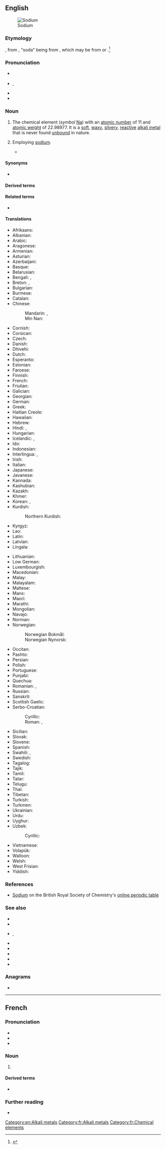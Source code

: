 ==English==
{{elements|en|Na|neon|Ne|magnesium|Mg}}
[[Image:Nametal.JPG.jpg|thumb|right|Sodium]]

===Etymology===
{{coin|en|Humphry Davy|nat=British|occ=chemist|in=1808}}, from {{suffix|en|soda|-ium}}, "soda" being from {{der|en|it|soda}}, which may be from {{der|en|ar|سُوَّاد|gloss=[[saltwort]]}} or {{der|en|ar|سُوَيْدَاء|gloss={{w|Suaeda}}}}.<ref>{{R:Lexico}}</ref>

===Pronunciation===
* {{a|RP}} {{IPA|en|/ˈsəʊ.dɪəm/}}
* {{a|US}} {{enPR|sōʹdē-əm}}, {{IPA|en|/ˈsoʊ.di.əm/}}
* {{audio|en|En-us-sodium.ogg|audio (US)}}
* {{rhymes|en|əʊdiəm|s=3}}

===Noun===
{{en-noun|-|s}}
{{wikipedia}}

# {{senseid|en|Q658}}The chemical element (''symbol'' [[Na]]) with an [[atomic number]] of 11 and [[atomic weight]] of 22.98977. It is a [[soft]], [[waxy]], [[silvery]], [[reactive]] [[alkali metal]] that is never found [[unbound]] in nature.
# {{q|attributive}} Employing [[sodium]].
#* {{quote-journal|en|year=1960|month=January|author=G. Freeman Allen|title="Condor"&mdash;British Railways' fastest freight train|journal=Trains Illustrated|page=48|text=From Keighley onwards we had obviously returned to civilisation, for the surrounding country was now studded with the '''sodium''' street lights of suburbia and a thickening industrial haze was blotting out the moon.}}

====Synonyms====
* {{l|en|natrium}} {{qualifier|rare}}

====Derived terms====
{{col4-u|en
|disodium
|hydrogen sodium arsenate
|monosodium
|octasodium
|Pentothal sodium
|sodian
|sodic
|sodio-
|sodium-23
|sodium acetate
|sodium acetate trihydrate
|sodium aluminium fluoride
|sodium aluminum fluoride
|sodium amalgam
|sodium Amytal
|sodium antimonate
|sodium arsenate
|sodium arsenide
|sodium aurate
|sodium benzoate
|sodium bicarbonate
|sodium bisulfite
|sodium bisulphite
|sodium borohydride
|sodium bromate
|sodium bromide
|sodium carbide
|sodium carbonate
|sodium carbonate peroxyhydrate
|sodium chlorate
|sodium chloride
|sodium chlorite
|sodium chromate
|sodium-cooled
|sodium dithiophosphate
|sodium monofluorophosphate
|sodium fluoride
|sodium hexafluoroantimonate
|sodium hexametaphosphate
|sodium hydride
|sodium hydrogen carbonate
|sodium hydrogen sulfite
|sodium hydrogen sulphite
|sodium hydroxide
|sodium iodide
|sodium lamp
|sodium manganate
|sodium metaphosphate
|sodium nitrate
|sodium orthophosphate
|sodium oxide
|sodium Pentothal
|sodium perborate
|sodium peroxide
|sodium perxenate
|sodium phosphate
|sodium phosphomolybdate
|sodium plumbate
|sodium polysulfide
|sodium polysulphide
|sodium pump
|sodium pyrophosphate
|sodium selenide
|sodium selenite
|sodium soap
|sodium stannate
|sodium sulfate
|sodium sulphate
|sodium sulfide
|sodium sulphide
|sodium terbium borate
|sodium tetraborate decahydrate
|sodium tetraborate pentahydrate
|sodium thiosulfate
|sodium thiosulphate
|sodium trimetaphosphate
|sodium tripolyphosphate
|sodium tungstate
|sodium vapor lamp
|sodium vapour lamp
|sodium zircofluoride
|stannide of sodium
|telluret of sodium
|trisodium
}}

====Related terms====
* {{l|en|soda}}<!--terms derived from "soda", such as "baking soda", belong on the page for "soda"-->

====Translations====
{{trans-top|id=Q658|reactive metal}}
* Afrikaans: {{t+|af|natrium}}
* Albanian: {{t+|sq|natrium}}
* Arabic: {{t|ar|صُودْيُوم|m|tr=ṣodyum}}
* Aragonese: {{t|an|sodio|m}}
* Armenian: {{t+|hy|նատրիում}}
* Asturian: {{t+|ast|sodiu|m}}
* Azerbaijani: {{t|az|natrium}}
* Basque: {{t|eu|sodioa}}
* Belarusian: {{t|be|на́трый|m}}
* Bengali: {{t|bn|সোডিয়াম}}, {{t-check|bn|লবণক}}
* Breton: {{t|br|natriom|m}}, {{t+|br|sodiom|m}}
* Bulgarian: {{t+|bg|на́трий|m}}
* Burmese: {{t|my|ဆိုဒီယမ်}}
* Catalan: {{t+|ca|sodi|m}}
* Chinese:
*: Mandarin: {{t+|cmn|鈉|sc=Hani}}, {{t+|cmn|钠|tr=nà|sc=Hani}}
*: Min Nan: {{t|nan|na}}
* Cornish: {{t|kw|sodyum}}
* Corsican: {{t|co|sodiu}}
* Czech: {{t+|cs|sodík|m}}
* Danish: {{t+|da|natrium|n}}
* Dhivehi: {{t|dv|ސޯޑިއަމް}}
* Dutch: {{t+|nl|natrium|n}}
* Esperanto: {{t+|eo|natrio}}
* Estonian: {{t+|et|naatrium}}
* Faroese: {{t|fo|natrium|n}}
* Finnish: {{t+|fi|natrium}}
* French: {{t+|fr|sodium|m}}
* Friulian: {{t|fur|sodi}}
* Galician: {{t+|gl|sodio|m}}
* Georgian: {{t|ka|ნატრიუმი}}
* German: {{t+|de|Natrium|n}}
* Greek: {{t+|el|νάτριο|n}}
* Haitian Creole: {{t|ht|sodyòm}}
* Hawaiian: {{t|haw|sodiuma}}
* Hebrew: {{t+|he|נַתְרָן|m|tr=natrán}}
* Hindi: {{t|hi|क्षारातु}}, {{t|hi|सोडियम}}
* Hungarian: {{t+|hu|nátrium}}
* Icelandic: {{t+|is|natrín|n}}, {{t|is|natríum|n}}
* Ido: {{t+|io|natro}}
* Indonesian: {{t+|id|natrium}}
* Interlingua: {{t|ia|sodium}}, {{t|ia|natrium}}
* Irish: {{t+|ga|sóidiam}}
* Italian: {{t+|it|sodio|m}}
* Japanese: {{t+|ja|ナトリウム|tr=natoriumu}}
* Javanese: {{t|jv|natrium}}
* Kannada: {{t|kn|ಸೋಡಿಯಮ್|sc=Knda}}
* Kashubian: {{t|csb|natrijô|m}}
* Kazakh: {{t+|kk|натрий|sc=Cyrl}}
* Khmer: {{t|km|សូឌីយ៉ូម}}
* Korean: {{t+|ko|나트륨}}, {{t|ko|소듐}}
* Kurdish:
*: Northern Kurdish: {{t|kmr|natrîyûm}}
* Kyrgyz: {{t|ky|натрий}}
* Lao: {{t|lo|ໂຊດຽມ}}
* Latin: {{t+|la|natrium}}
* Latvian: {{t+|lv|nātrijs}}
* Lingala: {{t|ln|sodu|c9a|c10a}}
{{trans-mid}}
* Lithuanian: {{t+|lt|natris}}
* Low German: {{t|nds|natrium}}
* Luxembourgish: {{t|lb|Natrium}}
* Macedonian: {{t|mk|натриум|m}}
* Malay: {{t+|ms|natrium}}
* Malayalam: {{t|ml|സോഡിയം|sc=Mlym}}
* Maltese: {{t|mt|sodju}}
* Manx: {{t|gv|sodjum}}
* Maori: {{t|mi|konutai}}
* Marathi: {{t|mr|सोडियम}}
* Mongolian: {{t+|mn|натри|sc=Cyrl}}
* Navajo: {{t|nv|soodin}}
* Norman: {{t|nrf|sôdgium}}
* Norwegian:
*: Norwegian Bokmål: {{t+|nb|natrium|n}}
*: Norwegian Nynorsk: {{t+|nn|natrium|n}}
* Occitan: {{t+|oc|sòdi|m}}
* Pashto: {{t|ps|سوډیم}}
* Persian: {{t+|fa|سدیم|tr=sodiyom}}
* Polish: {{t+|pl|sód|m}}
* Portuguese: {{t+|pt|sódio|m}}
* Punjabi: {{t+|pa|ਸੋਡੀਅਮ|sc=Guru}}
* Quechua: {{t|qu|natriyu}}
* Romanian: {{t+|ro|sodiu|n}}, {{t+|ro|natriu|n}}
* Russian: {{t+|ru|на́трий|m}}
* Sanskrit: {{t+|sa|विक्षार}}
* Scottish Gaelic: {{t|gd|sòidiam}}
* Serbo-Croatian:
*: Cyrillic: {{t|sh|натријум|m|sc=Cyrl}}
*: Roman: {{t|sh|natrijum|m}}, {{t+|sh|natrij|m}} {{qualifier|Croatia}}
* Sicilian: {{t+|scn|sodiu}}
* Slovak: {{t+|sk|sodík|m}}
* Slovene: {{t+|sl|natrij}}
* Spanish: {{t+|es|sodio|m}}
* Swahili: {{t|sw|natiri}}, {{t|sw|sodiamu}}
* Swedish: {{t+|sv|natrium|n}}
* Tagalog: {{t|tl|sodyo}}
* Tajik: {{t+|tg|натрий|sc=Cyrl}}
* Tamil: {{t|ta|உவர்மம்}}
* Tatar: {{t|tt|натрий}}
* Telugu: {{t+|te|సోడియమ్}}
* Thai: {{t+|th|โซเดียม}}
* Tibetan: {{t|bo|བུལ་རྫས}}
* Turkish: {{t+|tr|sodyum}}
* Turkmen: {{t|tk|natriý}}
* Ukrainian: {{t|uk|на́трій|m}}
* Urdu: {{t|ur|سوڈیم|tr=soḍiyam}}
* Uyghur: {{t|ug|ناترىي}}
* Uzbek: {{t+|uz|natriy}}
*: Cyrillic: {{t+|uz|натрий}}
* Vietnamese: {{t+|vi|natri}}
* Volapük: {{t+|vo|natrin}}
* Walloon: {{t+|wa|sodiom}}
* Welsh: {{t+|cy|sodiwm}}
* West Frisian: {{t+|fy|natrium|n}}
* Yiddish: {{t|yi|נאַטריום}}
{{trans-bottom}}

===References===
<references/>
* [https://www.rsc.org/periodic-table/element/11/sodium Sodium] on the British Royal Society of Chemistry's [https://www.rsc.org/periodic-table online periodic table]

===See also===
* {{l|en|amphibole}}
* {{l|en|borax}}
* {{l|en|Chile saltpeter}}, {{l|en|Chile saltpetre}}
* {{l|en|cryolite}}
* {{l|en|halite}}
* {{l|en|natron}}
* {{l|en|salt}}
* {{l|en|zeolite}}

===Anagrams===
* {{anagrams|en|a=dimosu|modius|odiums}}

[[Category:en:Alkali metals]]

----

==French==
{{wikipedia|lang=fr}}

===Pronunciation===
* {{fr-IPA}}
* {{audio|fr|Fr-Paris--sodium.ogg|Audio (Paris)}}
* {{audio|fr|Fr-sodium.ogg|Audio}}

===Noun===
{{fr-noun|m|-}}

# {{l|en|sodium}}

====Derived terms====
* {{l|fr|hydroxyde de sodium}}

===Further reading===
* {{R:TLFi}}

[[Category:fr:Alkali metals]]
[[Category:fr:Chemical elements]]